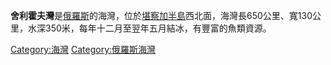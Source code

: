 '''舍利霍夫灣'''是[[俄羅斯|俄羅斯]]的海灣，位於[[堪察加半島|堪察加半島]]西北面，海灣長650公里、寬130公里，水深350米，每年十二月至翌年五月結冰，有豐富的魚類資源。

{{coord|60|N|158|E|display=title|region:RU_type:waterbody}}

{{Russia-geo-stub}}

[[Category:海灣|Category:海灣]]
[[Category:俄羅斯海灣|Category:俄羅斯海灣]]